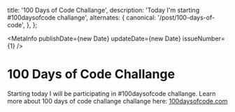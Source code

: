 
  title: '100 Days of Code Challange',
  description: 'Today I\'m starting #100daysofcode challange',
  alternates: {
    canonical: '/post/100-days-of-code',
  },
};


<MetaInfo publishDate={new Date} updateDate={new Date} issueNumber={1} />
# 100 Days of Code Challange

Starting today I will be participating in #100daysofcode challange. Learn more about 100 days of code challange challange here: [100daysofcode.com](https://www.100daysofcode.com/)
